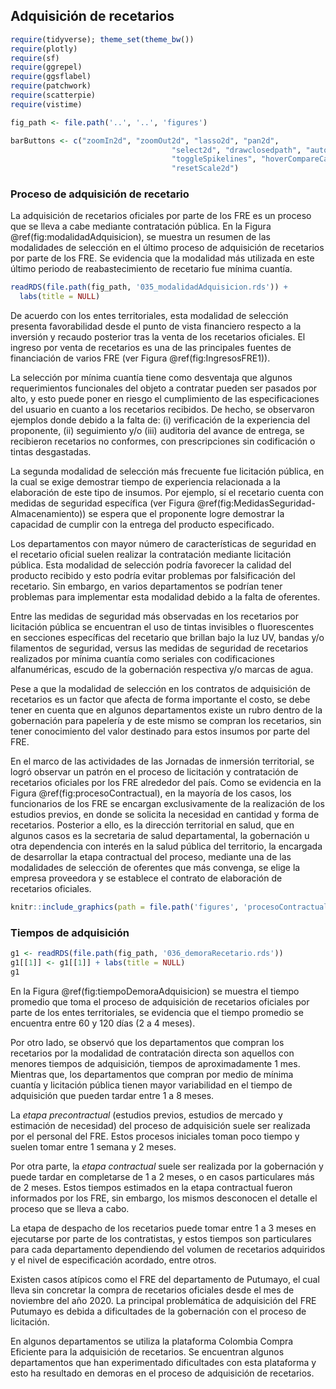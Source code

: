 ## Adquisición de recetarios

```r
require(tidyverse); theme_set(theme_bw())
require(plotly)
require(sf)
require(ggrepel)
require(ggsflabel)
require(patchwork)
require(scatterpie)
require(vistime)

fig_path <- file.path('..', '..', 'figures')

barButtons <- c("zoomIn2d", "zoomOut2d", "lasso2d", "pan2d", 
                                    "select2d", "drawclosedpath", "autoScale2d", "zoom2", 
                                    "toggleSpikelines", "hoverCompareCartesian", "hoverClosestCartesian", 
                                    "resetScale2d")
```

\maxdeadcycles=1000

### Proceso de adquisición de recetario

La adquisición de recetarios oficiales por parte de los FRE es un proceso que se lleva a cabe mediante contratación pública. En la Figura \@ref(fig:modalidadAdquisicion), se muestra un resumen de las modalidades de selección en el último proceso de adquisición de recetarios por parte de los FRE. Se evidencia que la modalidad más utilizada en este último periodo de reabastecimiento de recetario fue mínima cuantía.

```r
readRDS(file.path(fig_path, '035_modalidadAdquisicion.rds')) + 
  labs(title = NULL)
```

De acuerdo con los entes territoriales, esta modalidad de selección presenta favorabilidad desde el punto de vista financiero respecto a la inversión y recaudo posterior tras la venta de los recetarios oficiales. El ingreso por venta de recetarios es una de las principales fuentes de financiación de varios FRE (ver Figura \@ref(fig:IngresosFRE1)).

La selección por mínima cuantía tiene como desventaja que algunos requerimientos funcionales del objeto a contratar pueden ser pasados por alto, y esto puede poner en riesgo el cumplimiento de las especificaciones del usuario en cuanto a los recetarios recibidos. De hecho, se observaron ejemplos donde debido a la falta de: (i) verificación de la experiencia del proponente, (ii) seguimiento y/o (iii) auditoria del avance de entrega, se recibieron recetarios no conformes, con prescripciones sin codificación o tintas desgastadas. 

La segunda modalidad de selección más frecuente fue licitación pública, en la cual se exige demostrar tiempo de experiencia relacionada a la elaboración de este tipo de insumos. Por ejemplo, sí el recetario cuenta con medidas de seguridad específica (ver Figura \@ref(fig:MedidasSeguridad-Almacenamiento)) se espera que el proponente logre demostrar la capacidad de cumplir con la entrega del producto especificado.

Los departamentos con mayor número de características de seguridad en el recetario oficial suelen realizar la contratación mediante licitación pública. Esta modalidad de selección podría favorecer la calidad del producto recibido y esto podría evitar problemas por falsificación del recetario. Sin embargo, en varios departamentos se podrían tener problemas para implementar esta modalidad debido a la falta de oferentes.

Entre las medidas de seguridad más observadas en los recetarios por licitación pública se encuentran el uso de tintas invisibles o fluorescentes en secciones específicas del recetario que brillan bajo la luz UV, bandas y/o filamentos de seguridad, versus las medidas de seguridad de recetarios realizados por mínima cuantía como seriales con codificaciones alfanuméricas, escudo de la gobernación respectiva y/o marcas de agua.

Pese a que la modalidad de selección en los contratos de adquisición de recetarios es un factor que afecta de forma importante el costo, se debe tener en cuenta que en algunos departamentos existe un rubro dentro de la gobernación para papelería y de este mismo se compran los recetarios, sin tener conocimiento del valor destinado para estos insumos por parte del FRE.

En el marco de las actividades de las Jornadas de inmersión territorial, se logró observar un patrón en el proceso de licitación y contratación de recetarios oficiales por los FRE alrededor del país. Como se evidencia en la Figura \@ref(fig:procesoContractual), en la mayoría de los casos, los funcionarios de los FRE se encargan exclusivamente de la realización de los estudios previos, en donde se solicita la necesidad en cantidad y forma de recetarios. Posterior a ello, es la dirección territorial en salud, que en algunos casos es la secretaria de salud departamental, la gobernación u otra dependencia con interés en la salud pública del territorio, la encargada de desarrollar la etapa contractual del proceso, mediante una de las modalidades de selección de oferentes que más convenga, se elige la empresa proveedora y se establece el contrato de elaboración de recetarios oficiales. 

```r
knitr::include_graphics(path = file.path('figures', 'procesoContractual.jpg'))
```

### Tiempos de adquisición 

```r
g1 <- readRDS(file.path(fig_path, '036_demoraRecetario.rds'))
g1[[1]] <- g1[[1]] + labs(title = NULL)
g1
```

En la Figura \@ref(fig:tiempoDemoraAdquisicion) se muestra el tiempo promedio que toma el proceso de adquisición de recetarios oficiales por parte de los entes territoriales, se evidencia que el tiempo promedio se encuentra entre 60 y 120 días (2 a 4 meses). 

Por otro lado, se observó que los departamentos que compran los recetarios por la modalidad de contratación directa son aquellos con menores tiempos de adquisición, tiempos de aproximadamente 1 mes. Mientras que, los departamentos que compran por medio de mínima cuantía y licitación pública tienen mayor variabilidad en el tiempo de adquisición que pueden tardar entre 1 a 8 meses.

La *etapa precontractual* (estudios previos, estudios de mercado y estimación de necesidad) del proceso de adquisición suele ser realizada por el personal del FRE. Estos procesos iniciales toman poco tiempo y suelen tomar entre 1 semana y 2 meses. 

Por otra parte, la *etapa contractual* suele ser realizada por la gobernación y puede tardar en completarse de 1 a 2 meses, o en casos particulares más de 2 meses. Estos tiempos estimados en la etapa contractual fueron informados por los FRE, sin embargo, los mismos desconocen el detalle el proceso que se lleva a cabo. 

La etapa de despacho de los recetarios puede tomar entre 1 a 3 meses en ejecutarse por parte de los contratistas, y estos tiempos son particulares para cada departamento dependiendo del volumen de recetarios adquiridos y el nivel de especificación acordado, entre otros.

Existen casos atípicos como el FRE del departamento de Putumayo, el cual lleva sin concretar la compra de recetarios oficiales desde el mes de noviembre del año 2020. La principal problemática de adquisición del FRE Putumayo es debida a dificultades de la gobernación con el proceso de licitación.

En algunos departamentos se utiliza la plataforma Colombia Compra Eficiente para la adquisición de recetarios. Se encuentran algunos departamentos que han experimentado dificultades con esta plataforma y esto ha resultado en demoras en el proceso de adquisición de recetarios.


